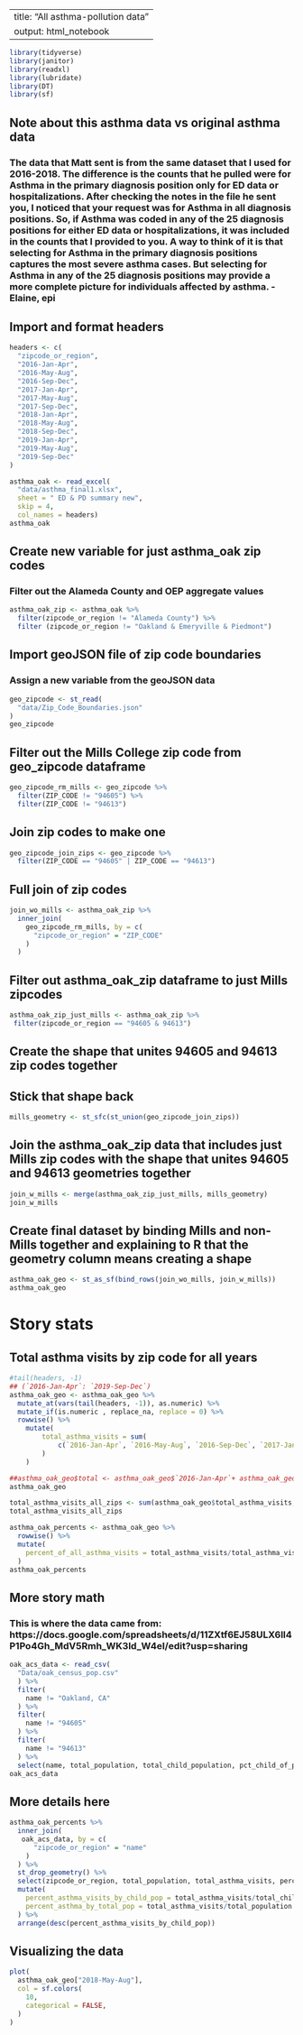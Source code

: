 --
title: "All asthma-pollution data"
output: html_notebook
---

```r
library(tidyverse)
library(janitor)
library(readxl)
library(lubridate)
library(DT)
library(sf)
```

## Note about this asthma data vs original asthma data
### The data that Matt sent is from the same dataset that I used for 2016-2018.  The difference is the counts that he pulled were for Asthma in the primary diagnosis position only for ED data or hospitalizations.  After checking the notes in the file he sent you, I noticed that your request was for Asthma in all diagnosis positions.  So, if Asthma was coded in any of the 25 diagnosis positions for either ED data or hospitalizations, it was included in the counts that I provided to you.  A way to think of it is that selecting for Asthma in the primary diagnosis positions captures the most severe asthma cases.  But selecting for Asthma in any of the 25 diagnosis positions may provide a more complete picture for individuals affected by asthma. -Elaine, epi


## Import and format headers

```r
headers <- c(
  "zipcode_or_region",
  "2016-Jan-Apr",
  "2016-May-Aug",
  "2016-Sep-Dec",
  "2017-Jan-Apr",
  "2017-May-Aug",
  "2017-Sep-Dec",
  "2018-Jan-Apr",
  "2018-May-Aug",
  "2018-Sep-Dec",
  "2019-Jan-Apr",
  "2019-May-Aug",
  "2019-Sep-Dec"
)

asthma_oak <- read_excel(
  "data/asthma_final1.xlsx", 
  sheet = " ED & PD summary new", 
  skip = 4,
  col_names = headers)
asthma_oak
```

## Create new variable for just asthma_oak zip codes
### Filter out the Alameda County and OEP aggregate values 

```r
asthma_oak_zip <- asthma_oak %>% 
  filter(zipcode_or_region != "Alameda County") %>% 
  filter (zipcode_or_region != "Oakland & Emeryville & Piedmont")
```


## Import geoJSON file of zip code boundaries
### Assign a new variable from the geoJSON data

```r
geo_zipcode <- st_read(
  "data/Zip_Code_Boundaries.json"
)
geo_zipcode
```
## Filter out the Mills College zip code from geo_zipcode dataframe

```r
geo_zipcode_rm_mills <- geo_zipcode %>% 
  filter(ZIP_CODE != "94605") %>% 
  filter(ZIP_CODE != "94613")
```

## Join zip codes to make one 

```r
geo_zipcode_join_zips <- geo_zipcode %>% 
  filter(ZIP_CODE == "94605" | ZIP_CODE == "94613")
```

## Full join of zip codes 
```r
join_wo_mills <- asthma_oak_zip %>% 
  inner_join(
    geo_zipcode_rm_mills, by = c(
      "zipcode_or_region" = "ZIP_CODE"
    )
  )
```

## Filter out asthma_oak_zip dataframe to just Mills zipcodes
```r
asthma_oak_zip_just_mills <- asthma_oak_zip %>% 
 filter(zipcode_or_region == "94605 & 94613")
```

## Create the shape that unites 94605 and 94613 zip codes together
## Stick that shape back 

```r
mills_geometry <- st_sfc(st_union(geo_zipcode_join_zips))
```

## Join the asthma_oak_zip data that includes just Mills zip codes with the shape that unites 94605 and 94613 geometries together 
```r
join_w_mills <- merge(asthma_oak_zip_just_mills, mills_geometry)
join_w_mills
```

## Create final dataset by binding Mills and non-Mills together and explaining to R that the geometry column means creating a shape 
```r
asthma_oak_geo <- st_as_sf(bind_rows(join_wo_mills, join_w_mills))
asthma_oak_geo
```

# Story stats
## Total asthma visits by zip code for all years 

```r
#tail(headers, -1)
## (`2016-Jan-Apr`: `2019-Sep-Dec`)
asthma_oak_geo <- asthma_oak_geo %>% 
  mutate_at(vars(tail(headers, -1)), as.numeric) %>%
  mutate_if(is.numeric , replace_na, replace = 0) %>% 
  rowwise() %>% 
    mutate(
        total_asthma_visits = sum(
            c(`2016-Jan-Apr`, `2016-May-Aug`, `2016-Sep-Dec`, `2017-Jan-Apr`, `2017-May-Aug`, `2017-Sep-Dec`, `2018-Jan-Apr`, `2018-May-Aug`, `2018-Sep-Dec`, `2019-Jan-Apr`, `2019-May-Aug`, `2019-Sep-Dec`)
        )
    )

##asthma_oak_geo$total <- asthma_oak_geo$`2016-Jan-Apr`+ asthma_oak_geo$`2016-May-Aug`
asthma_oak_geo
```
```r
total_asthma_visits_all_zips <- sum(asthma_oak_geo$total_asthma_visits, na.rm = TRUE)
total_asthma_visits_all_zips
```

```r
asthma_oak_percents <- asthma_oak_geo %>% 
  rowwise() %>% 
  mutate(
    percent_of_all_asthma_visits = total_asthma_visits/total_asthma_visits_all_zips
  )
asthma_oak_percents
```
## More story math 
### This is where the data came from: https://docs.google.com/spreadsheets/d/11ZXtf6EJ58ULX6ll4P1Po4Gh_MdV5Rmh_WK3ld_W4eI/edit?usp=sharing

```r
oak_acs_data <- read_csv(
  "Data/oak_census_pop.csv"
  ) %>% 
  filter(
    name != "Oakland, CA" 
  ) %>% 
  filter(
    name != "94605"
  ) %>% 
  filter(
    name != "94613"
  ) %>% 
  select(name, total_population, total_child_population, pct_child_of_population)
oak_acs_data
```
## More details here



```r
asthma_oak_percents %>% 
  inner_join(
   oak_acs_data, by = c(
      "zipcode_or_region" = "name"
    )
  ) %>% 
  st_drop_geometry() %>% 
  select(zipcode_or_region, total_population, total_asthma_visits, percent_of_all_asthma_visits, total_child_population, pct_child_of_population) %>% 
  mutate(
    percent_asthma_visits_by_child_pop = total_asthma_visits/total_child_population,
    percent_asthma_by_total_pop = total_asthma_visits/total_population
  ) %>% 
  arrange(desc(percent_asthma_visits_by_child_pop))
```









## Visualizing the data

```r
plot(
  asthma_oak_geo["2018-May-Aug"], 
  col = sf.colors(
    10, 
    categorical = FALSE,
  )
)
```


